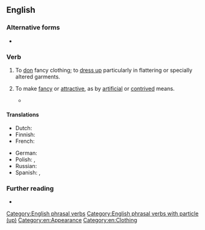 ==English==

===Alternative forms===
* {{l|en|gussie up}}

===Verb===
{{en-verb|*}}

# {{lb|en|informal|intransitive}} To [[don]] fancy clothing; to [[dress up]] particularly in flattering or specially altered garments.
#: {{ux|en|You bet she'll '''gussy up''' for the party.}}
#: {{syn|en|doll up}}
# {{lb|en|informal|transitive}} To make [[fancy]] or [[attractive]], as by [[artificial]] or [[contrived]] means.
#: {{ux|en|You can have plain green beans, or '''gussie''' them '''up''' with a bit of cheese and onion.}}
#: {{syn|en|spruce up}}
#* {{quote-journal|en|author=Jennifer Szalai|title=In ‘Rationality,’ Steven Pinker Sticks Up (Again) for Reason’s Role in Human Progress|work=The New York Times|date=2021-09-29|url=https://www.nytimes.com/2021/09/29/books/review-rationality-steven-pinker.html|issn=0362-4331|passage=The trouble arrives when he tries to '''gussy up''' his psychologist’s hat with his more elaborate public intellectual’s attire.}}

====Translations====
{{trans-top|dress up}}
* Dutch: {{t+|nl|opdirken}}
* Finnish: {{t+|fi|pynttääntyä}}
* French: {{t+|fr|fagoter}}
{{trans-mid}}
* German: {{t+|de|aufbrezeln}}
* Polish: {{t+|pl|wystroić się|pf}}, {{t+|pl|stroić się|impf}}
* Russian: {{t+|ru|принаряжа́ться}}
* Spanish: {{t+|es|arreglarse}}, {{t+|es|embellecer}}
{{trans-bottom}}

===Further reading===
* {{R:Greens|id=gof6ena|pos=v}}

[[Category:English phrasal verbs]]
[[Category:English phrasal verbs with particle (up)]]
[[Category:en:Appearance]]
[[Category:en:Clothing]]